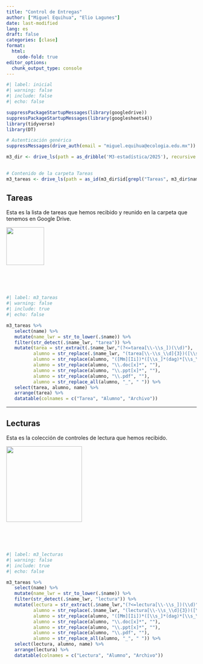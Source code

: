 ```yaml
---
title: "Control de Entregas"
author: ["Miguel Equihua", "Elio Lagunes"]
date: last-modified
lang: es
draft: false
categories: [clase]
format:
  html:
    code-fold: true
editor_options: 
  chunk_output_type: console
---
```


```r
#| label: inicial
#| warning: false
#| include: false
#| echo: false

suppressPackageStartupMessages(library(googledrive))
suppressPackageStartupMessages(library(googlesheets4))
library(tidyverse)
library(DT)

# Autenticación genérica
suppressMessages(drive_auth(email = "miguel.equihua@ecologia.edu.mx"))

m3_dir <- drive_ls(path = as_dribble('M3-estadística/2025'), recursive = TRUE, type = "folder")
  

# Contenido de la carpeta Tareas
m3_tareas <- drive_ls(path = as_id(m3_dir$id[grepl("Tareas", m3_dir$name)]))

```




## Tareas

::: {layout="[50, -1, 50]"}
Esta es la lista de tareas que hemos recibido y reunido en la carpeta que tenemos en Google Drive. 

![](images/homework-152957_1280.png){width=100px}

:::

\
\
\



```r
#| label: m3_tareas
#| warning: false
#| include: true
#| echo: false

m3_tareas %>% 
   select(name) %>%  
   mutate(name_lwr = str_to_lower(.$name)) %>% 
   filter(str_detect(.$name_lwr, "tarea")) %>% 
   mutate(tarea = str_extract(.$name_lwr,"(?<=tarea[\\-\\s_])(\\d)"), 
          alumno = str_replace(.$name_lwr, "(tarea[\\-\\s_\\d]{3})([\\s_]*)", ""),
          alumno = str_replace(alumno, "([Mm][Ii])*([\\s_]*(dag)*[\\s_\\-]*)", ""),
          alumno = str_replace(alumno, "\\.doc[x]*", ""),
          alumno = str_replace(alumno, "\\.ppt[x]*", ""),
          alumno = str_replace(alumno, "\\.pdf", ""),
          alumno = str_replace_all(alumno, "_", " ")) %>% 
   select(tarea, alumno, name) %>% 
   arrange(tarea) %>% 
   datatable(colnames = c("Tarea", "Alumno", "Archivo"))

```

---------------------------------------

## Lecturas

::: {layout="[50, -1, 50]"}
Esta es la colección de controles de lectura que hemos recibido.

![](images/reading-glasses-153748_1280.png){width=200px}

:::

\
\
\

```r
#| label: m3_lecturas
#| warning: false
#| include: true
#| echo: false

m3_tareas %>% 
   select(name) %>% 
   mutate(name_lwr = str_to_lower(.$name)) %>% 
   filter(str_detect(.$name_lwr, "lectura")) %>% 
   mutate(lectura = str_extract(.$name_lwr,"(?<=lectura[\\-\\s_])(\\d)"), 
          alumno = str_replace(.$name_lwr, "(lectura[\\-\\s_\\d]{3})([\\s_]*)", ""),
          alumno = str_replace(alumno, "([Mm][Ii])*([\\s_]*(dag)*[\\s_\\-]*)", ""),
          alumno = str_replace(alumno, "\\.doc[x]*", ""),
          alumno = str_replace(alumno, "\\.ppt[x]*", ""),
          alumno = str_replace(alumno, "\\.pdf", ""),
          alumno = str_replace_all(alumno, "_", " ")) %>% 
   select(lectura, alumno, name) %>% 
   arrange(lectura) %>%   
   datatable(colnames = c("Lectura", "Alumno", "Archivo"))

```



